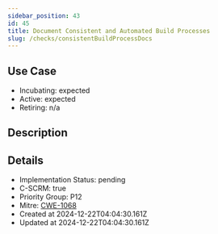 ```yaml
---
sidebar_position: 43
id: 45
title: Document Consistent and Automated Build Processes
slug: /checks/consistentBuildProcessDocs
---
```


## Use Case
<!-- LEVELS:START -->
- Incubating: expected
- Active: expected
- Retiring: n/a
<!-- LEVELS:END -->

<!-- DESCRIPTION:START -->
## Description
<!-- DESCRIPTION:END -->

<!-- DETAILS:START -->
## Details
- Implementation Status: pending
- C-SCRM: true
- Priority Group: P12
- Mitre: [CWE-1068](https://cwe.mitre.org/data/definitions/1068.html)
- Created at 2024-12-22T04:04:30.161Z
- Updated at 2024-12-22T04:04:30.161Z
<!-- DETAILS:END -->
